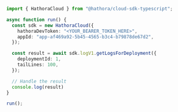 ```typescript GetLogsForDeployment.ts
import { HathoraCloud } from "@hathora/cloud-sdk-typescript";

async function run() {
  const sdk = new HathoraCloud({
    hathoraDevToken: "<YOUR_BEARER_TOKEN_HERE>",
    appId: "app-af469a92-5b45-4565-b3c4-b79878de67d2",
  });

  const result = await sdk.logV1.getLogsForDeployment({
    deploymentId: 1,
    tailLines: 100,
  });

  // Handle the result
  console.log(result)
}

run();
```
